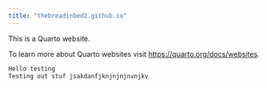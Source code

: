```yaml
---
title: "thebreadinbed2.github.io"
---
```


This is a Quarto website.

To learn more about Quarto websites visit <https://quarto.org/docs/websites>.

```r
Hello testing 
Testing out stuf jsakdanfjknjnjnjnvnjkv 
```
